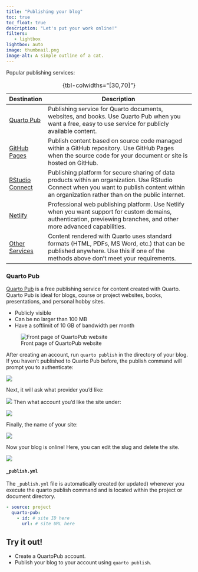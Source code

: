 ```yaml
---
title: "Publishing your blog"
toc: true
toc_float: true
description: "Let's put your work online!"
filters:
   - lightbox
lightbox: auto
image: thumbnail.png
image-alt: A simple outline of a cat.
---
```


Popular publishing services:

| Destination                            | Description                                                                                                                                                                                     |
|----------------------------------------|-------------------------------------------------------------------------------------------------------------------------------------------------------------------------------------------------|
| [Quarto Pub](quarto-pub.qmd)           | Publishing service for Quarto documents, websites, and books. Use Quarto Pub when you want a free, easy to use service for publicly available content.                                          |
| [GitHub Pages](github-pages.qmd)       | Publish content based on source code managed within a GitHub repository. Use GitHub Pages when the source code for your document or site is hosted on GitHub.                                   |
| [RStudio Connect](rstudio-connect.qmd) | Publishing platform for secure sharing of data products within an organization. Use RStudio Connect when you want to publish content within an organization rather than on the public internet. |
| [Netlify](netlify.qmd)                 | Professional web publishing platform. Use Netlify when you want support for custom domains, authentication, previewing branches, and other more advanced capabilities.                          |
| [Other Services](other.qmd)            | Content rendered with Quarto uses standard formats (HTML, PDFs, MS Word, etc.) that can be published anywhere. Use this if one of the methods above don't meet your requirements.               |

: {tbl-colwidths="\[30,70\]"}

### Quarto Pub

[Quarto Pub](https://quartopub.com/) is a free publishing service for content created with Quarto. Quarto Pub is ideal for blogs, course or project websites, books, presentations, and personal hobby sites.

* Publicly visible
* Can be no larger than 100 MB
* Have a softlimit of 10 GB of bandwidth per month

![Front page of QuartoPub website](quartopub.png)

After creating an account, run `quarto publish` in the directory of your blog. If you haven’t published to Quarto Pub before, the publish command will prompt you to authenticate:

![](quartopub-steps/1-auth.png){fig.alt="Authentication step for Quarto Pub"}

Next, it will ask what provider you'd like:

![](quartopub-steps/2-provider.png){fig.alt="Provider step for Quarto Pub"}
Then what account you'd like the site under:

![](quartopub-steps/3-account.png){fig.alt="Provider step for Quarto Pub"}

Finally, the name of your site:

![](quartopub-steps/4-name.png){fig.alt="Selecting a name step for Quarto Pub"}

Now your blog is online! Here, you can edit the slug and delete the site.

![](quartopub-steps/5-site.png){fig.alt="Rendered Quarto Pub site"}

#### `_publish.yml`

The `_publish.yml` file is automatically created (or updated) whenever you execute the quarto publish command and is located within the project or document directory.

``` yaml
- source: project
  quarto-pub:
    - id: # site ID here
      url: # site URL here
```

:::{.callout-note}
## Try it out!

* Create a QuartoPub account.
* Publish your blog to your account using `quarto publish`.

:::